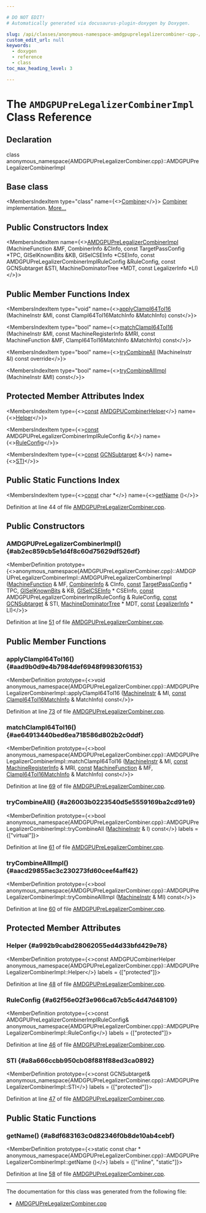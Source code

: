 ```yaml
---

# DO NOT EDIT!
# Automatically generated via docusaurus-plugin-doxygen by Doxygen.

slug: /api/classes/anonymous-namespace-amdgpuprelegalizercombiner-cpp-/amdgpuprelegalizercombinerimpl
custom_edit_url: null
keywords:
  - doxygen
  - reference
  - class
toc_max_heading_level: 3

---
```





# The `AMDGPUPreLegalizerCombinerImpl` Class Reference

<DoxygenPage pluginConfig={pluginConfig}>



## Declaration

<CodeBlock>class anonymous_namespace{AMDGPUPreLegalizerCombiner.cpp}::AMDGPUPreLegalizerCombinerImpl</CodeBlock>

## Base class

<MembersIndex>

<MembersIndexItem
  type="class"
  name={<><a href="/docs/api/classes/llvm/combiner">Combiner</a></>}>
<a href="/docs/api/classes/llvm/combiner">Combiner</a> implementation. <a href="/docs/api/classes/llvm/combiner/#details">More...</a>
</MembersIndexItem>

</MembersIndex>

## Public Constructors Index

<MembersIndex>

<MembersIndexItem
  name={<><a href="#ab2ec859cb5e1d4f8c60d75629df526df">AMDGPUPreLegalizerCombinerImpl</a> (MachineFunction &amp;MF, CombinerInfo &amp;CInfo, const TargetPassConfig &#42;TPC, GISelKnownBits &amp;KB, GISelCSEInfo &#42;CSEInfo, const AMDGPUPreLegalizerCombinerImplRuleConfig &amp;RuleConfig, const GCNSubtarget &amp;STI, MachineDominatorTree &#42;MDT, const LegalizerInfo &#42;LI)</>}>
</MembersIndexItem>

</MembersIndex>

## Public Member Functions Index

<MembersIndex>

<MembersIndexItem
  type="void"
  name={<><a href="#aad9b0d9e4b7984def6948f99830f6153">applyClampI64ToI16</a> (MachineInstr &amp;MI, const ClampI64ToI16MatchInfo &amp;MatchInfo) const</>}>
</MembersIndexItem>

<MembersIndexItem
  type="bool"
  name={<><a href="#ae64913440bed6ea718586d802b2c0ddf">matchClampI64ToI16</a> (MachineInstr &amp;MI, const MachineRegisterInfo &amp;MRI, const MachineFunction &amp;MF, ClampI64ToI16MatchInfo &amp;MatchInfo) const</>}>
</MembersIndexItem>

<MembersIndexItem
  type="bool"
  name={<><a href="#a26003b0223540d5e5559169ba2cd91e9">tryCombineAll</a> (MachineInstr &amp;I) const override</>}>
</MembersIndexItem>

<MembersIndexItem
  type="bool"
  name={<><a href="#aacd29855ac3c230273fd60ceef4aff42">tryCombineAllImpl</a> (MachineInstr &amp;MI) const</>}>
</MembersIndexItem>

</MembersIndex>

## Protected Member Attributes Index

<MembersIndex>

<MembersIndexItem
  type={<><a href="/docs/api/files/lib/lib/target/lib/target/aarch64/aarch64promoteconstant-cpp/#a90f8350fecae261c25be85d38b451bff">const</a> <a href="/docs/api/classes/llvm/amdgpucombinerhelper">AMDGPUCombinerHelper</a></>}
  name={<><a href="#a992b9cabd28062055ed4d33bfd429e78">Helper</a></>}>
</MembersIndexItem>

<MembersIndexItem
  type={<><a href="/docs/api/files/lib/lib/target/lib/target/aarch64/aarch64promoteconstant-cpp/#a90f8350fecae261c25be85d38b451bff">const</a> AMDGPUPreLegalizerCombinerImplRuleConfig &amp;</>}
  name={<><a href="#a62f56e02f3e966ca67cb5c4d47d48109">RuleConfig</a></>}>
</MembersIndexItem>

<MembersIndexItem
  type={<><a href="/docs/api/files/lib/lib/target/lib/target/aarch64/aarch64promoteconstant-cpp/#a90f8350fecae261c25be85d38b451bff">const</a> <a href="/docs/api/classes/llvm/gcnsubtarget">GCNSubtarget</a> &amp;</>}
  name={<><a href="#a8a666ccbb950cb08f881f88ed3ca0892">STI</a></>}>
</MembersIndexItem>

</MembersIndex>

## Public Static Functions Index

<MembersIndex>

<MembersIndexItem
  type={<><a href="/docs/api/files/lib/lib/target/lib/target/aarch64/aarch64promoteconstant-cpp/#a90f8350fecae261c25be85d38b451bff">const</a> char &#42;</>}
  name={<><a href="#a8df683163c0d82346f0b8de10ab4cebf">getName</a> ()</>}>
</MembersIndexItem>

</MembersIndex>


Definition at line 44 of file <a href="/docs/api/files/lib/lib/target/lib/target/amdgpu/amdgpuprelegalizercombiner-cpp">AMDGPUPreLegalizerCombiner.cpp</a>.

<SectionDefinition>

## Public Constructors

### AMDGPUPreLegalizerCombinerImpl() {#ab2ec859cb5e1d4f8c60d75629df526df}

<MemberDefinition
  prototype={<>anonymous&#95;namespace&#123;AMDGPUPreLegalizerCombiner.cpp&#125;::AMDGPUPreLegalizerCombinerImpl::AMDGPUPreLegalizerCombinerImpl (<a href="/docs/api/classes/llvm/machinefunction">MachineFunction</a> &amp; MF, <a href="/docs/api/structs/llvm/combinerinfo">CombinerInfo</a> &amp; CInfo, <a href="/docs/api/files/lib/lib/target/lib/target/aarch64/aarch64promoteconstant-cpp/#a90f8350fecae261c25be85d38b451bff">const</a> <a href="/docs/api/classes/llvm/targetpassconfig">TargetPassConfig</a> &#42; TPC, <a href="/docs/api/classes/llvm/giselknownbits">GISelKnownBits</a> &amp; KB, <a href="/docs/api/classes/llvm/giselcseinfo">GISelCSEInfo</a> &#42; CSEInfo, <a href="/docs/api/files/lib/lib/target/lib/target/aarch64/aarch64promoteconstant-cpp/#a90f8350fecae261c25be85d38b451bff">const</a> AMDGPUPreLegalizerCombinerImplRuleConfig &amp; RuleConfig, <a href="/docs/api/files/lib/lib/target/lib/target/aarch64/aarch64promoteconstant-cpp/#a90f8350fecae261c25be85d38b451bff">const</a> <a href="/docs/api/classes/llvm/gcnsubtarget">GCNSubtarget</a> &amp; STI, <a href="/docs/api/classes/llvm/machinedominatortree">MachineDominatorTree</a> &#42; MDT, <a href="/docs/api/files/lib/lib/target/lib/target/aarch64/aarch64promoteconstant-cpp/#a90f8350fecae261c25be85d38b451bff">const</a> <a href="/docs/api/classes/llvm/legalizerinfo">LegalizerInfo</a> &#42; LI)</>}>

Definition at line <a href="/docs/api/files/lib/lib/target/lib/target/amdgpu/amdgpuprelegalizercombiner-cpp/#l00051">51</a> of file <a href="/docs/api/files/lib/lib/target/lib/target/amdgpu/amdgpuprelegalizercombiner-cpp">AMDGPUPreLegalizerCombiner.cpp</a>.
</MemberDefinition>

</SectionDefinition>

<SectionDefinition>

## Public Member Functions

### applyClampI64ToI16() {#aad9b0d9e4b7984def6948f99830f6153}

<MemberDefinition
  prototype={<>void anonymous&#95;namespace&#123;AMDGPUPreLegalizerCombiner.cpp&#125;::AMDGPUPreLegalizerCombinerImpl::applyClampI64ToI16 (<a href="/docs/api/classes/llvm/machineinstr">MachineInstr</a> &amp; MI, <a href="/docs/api/files/lib/lib/target/lib/target/aarch64/aarch64promoteconstant-cpp/#a90f8350fecae261c25be85d38b451bff">const</a> <a href="/docs/api/structs/anonymous-namespace-amdgpuprelegalizercombiner-cpp-/amdgpuprelegalizercombinerimpl/clampi64toi16matchinfo">ClampI64ToI16MatchInfo</a> &amp; MatchInfo) const</>}>

Definition at line <a href="/docs/api/files/lib/lib/target/lib/target/amdgpu/amdgpuprelegalizercombiner-cpp/#l00073">73</a> of file <a href="/docs/api/files/lib/lib/target/lib/target/amdgpu/amdgpuprelegalizercombiner-cpp">AMDGPUPreLegalizerCombiner.cpp</a>.
</MemberDefinition>

### matchClampI64ToI16() {#ae64913440bed6ea718586d802b2c0ddf}

<MemberDefinition
  prototype={<>bool anonymous&#95;namespace&#123;AMDGPUPreLegalizerCombiner.cpp&#125;::AMDGPUPreLegalizerCombinerImpl::matchClampI64ToI16 (<a href="/docs/api/classes/llvm/machineinstr">MachineInstr</a> &amp; MI, <a href="/docs/api/files/lib/lib/target/lib/target/aarch64/aarch64promoteconstant-cpp/#a90f8350fecae261c25be85d38b451bff">const</a> <a href="/docs/api/classes/llvm/machineregisterinfo">MachineRegisterInfo</a> &amp; MRI, <a href="/docs/api/files/lib/lib/target/lib/target/aarch64/aarch64promoteconstant-cpp/#a90f8350fecae261c25be85d38b451bff">const</a> <a href="/docs/api/classes/llvm/machinefunction">MachineFunction</a> &amp; MF, <a href="/docs/api/structs/anonymous-namespace-amdgpuprelegalizercombiner-cpp-/amdgpuprelegalizercombinerimpl/clampi64toi16matchinfo">ClampI64ToI16MatchInfo</a> &amp; MatchInfo) const</>}>

Definition at line <a href="/docs/api/files/lib/lib/target/lib/target/amdgpu/amdgpuprelegalizercombiner-cpp/#l00069">69</a> of file <a href="/docs/api/files/lib/lib/target/lib/target/amdgpu/amdgpuprelegalizercombiner-cpp">AMDGPUPreLegalizerCombiner.cpp</a>.
</MemberDefinition>

### tryCombineAll() {#a26003b0223540d5e5559169ba2cd91e9}

<MemberDefinition
  prototype={<>bool anonymous&#95;namespace&#123;AMDGPUPreLegalizerCombiner.cpp&#125;::AMDGPUPreLegalizerCombinerImpl::tryCombineAll (<a href="/docs/api/classes/llvm/machineinstr">MachineInstr</a> &amp; I) const</>}
  labels = {["virtual"]}>

Definition at line <a href="/docs/api/files/lib/lib/target/lib/target/amdgpu/amdgpuprelegalizercombiner-cpp/#l00061">61</a> of file <a href="/docs/api/files/lib/lib/target/lib/target/amdgpu/amdgpuprelegalizercombiner-cpp">AMDGPUPreLegalizerCombiner.cpp</a>.
</MemberDefinition>

### tryCombineAllImpl() {#aacd29855ac3c230273fd60ceef4aff42}

<MemberDefinition
  prototype={<>bool anonymous&#95;namespace&#123;AMDGPUPreLegalizerCombiner.cpp&#125;::AMDGPUPreLegalizerCombinerImpl::tryCombineAllImpl (<a href="/docs/api/classes/llvm/machineinstr">MachineInstr</a> &amp; MI) const</>}>

Definition at line <a href="/docs/api/files/lib/lib/target/lib/target/amdgpu/amdgpuprelegalizercombiner-cpp/#l00060">60</a> of file <a href="/docs/api/files/lib/lib/target/lib/target/amdgpu/amdgpuprelegalizercombiner-cpp">AMDGPUPreLegalizerCombiner.cpp</a>.
</MemberDefinition>

</SectionDefinition>

<SectionDefinition>

## Protected Member Attributes

### Helper {#a992b9cabd28062055ed4d33bfd429e78}

<MemberDefinition
  prototype={<>const AMDGPUCombinerHelper anonymous&#95;namespace&#123;AMDGPUPreLegalizerCombiner.cpp&#125;::AMDGPUPreLegalizerCombinerImpl::Helper</>}
  labels = {["protected"]}>

Definition at line <a href="/docs/api/files/lib/lib/target/lib/target/amdgpu/amdgpuprelegalizercombiner-cpp/#l00048">48</a> of file <a href="/docs/api/files/lib/lib/target/lib/target/amdgpu/amdgpuprelegalizercombiner-cpp">AMDGPUPreLegalizerCombiner.cpp</a>.
</MemberDefinition>

### RuleConfig {#a62f56e02f3e966ca67cb5c4d47d48109}

<MemberDefinition
  prototype={<>const AMDGPUPreLegalizerCombinerImplRuleConfig&amp; anonymous&#95;namespace&#123;AMDGPUPreLegalizerCombiner.cpp&#125;::AMDGPUPreLegalizerCombinerImpl::RuleConfig</>}
  labels = {["protected"]}>

Definition at line <a href="/docs/api/files/lib/lib/target/lib/target/amdgpu/amdgpuprelegalizercombiner-cpp/#l00046">46</a> of file <a href="/docs/api/files/lib/lib/target/lib/target/amdgpu/amdgpuprelegalizercombiner-cpp">AMDGPUPreLegalizerCombiner.cpp</a>.
</MemberDefinition>

### STI {#a8a666ccbb950cb08f881f88ed3ca0892}

<MemberDefinition
  prototype={<>const GCNSubtarget&amp; anonymous&#95;namespace&#123;AMDGPUPreLegalizerCombiner.cpp&#125;::AMDGPUPreLegalizerCombinerImpl::STI</>}
  labels = {["protected"]}>

Definition at line <a href="/docs/api/files/lib/lib/target/lib/target/amdgpu/amdgpuprelegalizercombiner-cpp/#l00047">47</a> of file <a href="/docs/api/files/lib/lib/target/lib/target/amdgpu/amdgpuprelegalizercombiner-cpp">AMDGPUPreLegalizerCombiner.cpp</a>.
</MemberDefinition>

</SectionDefinition>

<SectionDefinition>

## Public Static Functions

### getName() {#a8df683163c0d82346f0b8de10ab4cebf}

<MemberDefinition
  prototype={<>static const char &#42; anonymous&#95;namespace&#123;AMDGPUPreLegalizerCombiner.cpp&#125;::AMDGPUPreLegalizerCombinerImpl::getName ()</>}
  labels = {["inline", "static"]}>

Definition at line <a href="/docs/api/files/lib/lib/target/lib/target/amdgpu/amdgpuprelegalizercombiner-cpp/#l00058">58</a> of file <a href="/docs/api/files/lib/lib/target/lib/target/amdgpu/amdgpuprelegalizercombiner-cpp">AMDGPUPreLegalizerCombiner.cpp</a>.
</MemberDefinition>

</SectionDefinition>

<hr/>

The documentation for this class was generated from the following file:

<ul>
<li><a href="/docs/api/files/lib/lib/target/lib/target/amdgpu/amdgpuprelegalizercombiner-cpp">AMDGPUPreLegalizerCombiner.cpp</a></li>
</ul>

</DoxygenPage>
